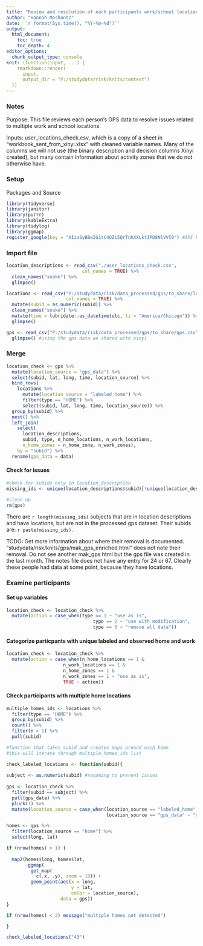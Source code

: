 ```yaml
---
title: "Review and resolution of each participants work/school locations"
author: "Hannah Moshontz"
date: '`r format(Sys.time(), "%Y-%m-%d")`'
output: 
  html_document:
    toc: true 
    toc_depth: 4
editor_options: 
  chunk_output_type: console
knit: (function(input, ...) {
    rmarkdown::render(
      input,
      output_dir = "P:/studydata/risk/knits/context")
  })
---
```



### Notes

Purpose: This file reviews each person's GPS data to resolve issues related to multiple work and school locations.

Inputs:  user_locations_check.csv, which is a copy of a sheet in "workbook_sent_from_xinyi.xlsx" with cleaned variable names. Many of the columns we will not use (the binary description and decision columns Xinyi created), but many contain information about activity zones that we do not otherwise have.


### Setup

Packages and Source
```r
library(tidyverse)
library(janitor)
library(purrr)
library(kableExtra)
library(tidylog)
library(ggmap)  
register_google(key = "AIzaSyBBwIG1tC4QZi5QrTnhXXLktIPD8NlVVI0") #API key
```

### Import file

```r
location_descriptions <- read_csv("./user_locations_check.csv",
                            col_names = TRUE) %>% 
  clean_names("snake") %>% 
  glimpse()

locations <- read_csv("P:/studydata/risk/data_processed/gps/to_share/locations.csv",
                      col_names = TRUE) %>% 
  mutate(subid = as.numeric(subid)) %>% 
  clean_names("snake") %>% 
  mutate(time = lubridate::as_datetime(utc, tz = "America/Chicago")) %>% 
  glimpse()

gps <- read_csv("P:/studydata/risk/data_processed/gps/to_share/gps.csv") %>% 
  glimpse() #using the gps data we shared with xinyi

```


### Merge

```r
location_check <- gps %>% 
  mutate(location_source = "gps_data") %>% 
  select(subid, lat, long, time, location_source) %>% 
  bind_rows(
    locations %>% 
      mutate(location_source = "labeled_home") %>% 
      filter(type == "HOME") %>% 
      select(subid, lat, long, time, location_source)) %>% 
  group_by(subid) %>% 
  nest() %>% 
  left_join(
    select(
      location_descriptions,
      subid, type, n_home_locations, n_work_locations, 
      n_home_zones = n_home_zone, n_work_zones), 
    by = "subid") %>% 
  rename(gps_data = data)
```

#### Check for issues

```r

#check for subids only in location_description
missing_ids <- unique(location_descriptions$subid)[!unique(location_descriptions$subid) %in% unique(gps$subid)]

#clean up
rm(gps)

```

There are `r length(missing_ids)` subjects that are in location descriptions and have locations, but are not in the processed gps dataset. Their subids are: `r paste(missing_ids)`.

TODO: Get more information about where their removal is documented. "studydata/risk/knits/gps/mak_gps_enriched.html" does not note their removal. Do not see another mak_gps html but the gps file was created in the last month. The notes file does not have any entry for 24 or 67. Clearly these people had data at some point, because they have locations.

### Examine participants

#### Set up variables

```r
location_check <- location_check %>% 
  mutate(action = case_when(type == 1 ~ "use as is",
                                type == 2 ~ "use with modification",
                                type == 0 ~ "remove all data")) 
```


#### Categorize particpants with unique labeled and observed home and work

```r
location_check <- location_check %>% 
  mutate(action = case_when(n_home_locations == 1 & 
                     n_work_locations == 1 &
                     n_home_zones == 1 &
                     n_work_zones == 1 ~ "use as is",
                     TRUE ~ action))
```

#### Check participants with multiple home locations

```r
multiple_homes_ids <- locations %>% 
  filter(type == "HOME") %>% 
  group_by(subid) %>% 
  count() %>% 
  filter(n > 1) %>% 
  pull(subid)

#function that takes subid and creates maps around each home
#this will iterate through multiple_homes_ids list

check_labeled_locations <- function(subid){
  
subject <- as.numeric(subid) #renaming to prevent issues  
  
gps <- location_check %>% 
  filter(subid == subject) %>% 
  pull(gps_data) %>% 
  pluck(1) %>% 
  mutate(location_source = case_when(location_source == "labeled_home" ~ "home",
                                     location_source == "gps_data" ~ "observed location"))

homes <- gps %>% 
  filter(location_source == "home") %>% 
  select(long, lat) 

if (nrow(homes) > 1) {
  
  map2(homes$long, homes$lat, 
       ~ggmap(
         get_map(
           c(.x, .y), zoom = 18)) +
         geom_point(aes(x = long, 
                        y = lat,
                        color = location_source),
                    data = gps)) 
}

if (nrow(homes) < 2) message("multiple homes not detected")

}

check_labeled_locations("43")


```
